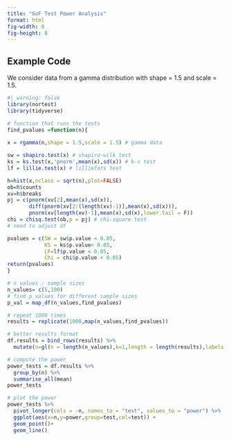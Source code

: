 ```yaml
---
title: "GoF Test Power Analysis"
format: html
fig-width: 8
fig-height: 8
---
```


## Example Code

We consider data from a gamma distribution with shape = 1.5 and scale = 1.5.

```r
#| warning: false
library(nortest)
library(tidyverse)

# function that runs the tests 
find_pvalues =function(n){
  
x = rgamma(n,shape = 1.5,scale = 1.5) # gamma data

sw = shapiro.test(x) # shapiro-wilk test
ks = ks.test(x,'pnorm',mean(x),sd(x)) # k-s test
lf = lillie.test(x) # lilliefors test

h=hist(x,nclass = sqrt(n),plot=FALSE)
ob=h$counts
xv=h$breaks
pj = c(pnorm(xv[2],mean(x),sd(x)),
       diff(pnorm(xv[2:(length(xv)-1)],mean(x),sd(x))),
       pnorm(xv[length(xv)-1],mean(x),sd(x),lower.tail = F))
chi = chisq.test(ob,p = pj) # chi-square test
# need to adjust df

pvalues = c(SW = sw$p.value < 0.05, 
            KS = ks$p.value< 0.05, 
            LF=lf$p.value < 0.05, 
            Chi = chi$p.value < 0.05)
return(pvalues)
}

# n values : sample sizes
n_values= c(5,100)
# find p_values for different sample sizes
p_val = map_df(n_values,find_pvalues)

# repeat 1000 times
results = replicate(1000,map(n_values,find_pvalues))

# better results format
df.results = bind_rows(results) %>% 
  mutate(n=gl(n = length(n_values),k=1,length = length(results),labels = n_values))

# compute the power
power_tests = df.results %>% 
  group_by(n) %>% 
  summarise_all(mean)
power_tests

# plot the power
power_tests %>% 
  pivot_longer(cols = -n, names_to = "test", values_to = "power") %>%
  ggplot(aes(x=n,y=power,group=test,col=test)) +
  geom_point()+
  geom_line()
```
